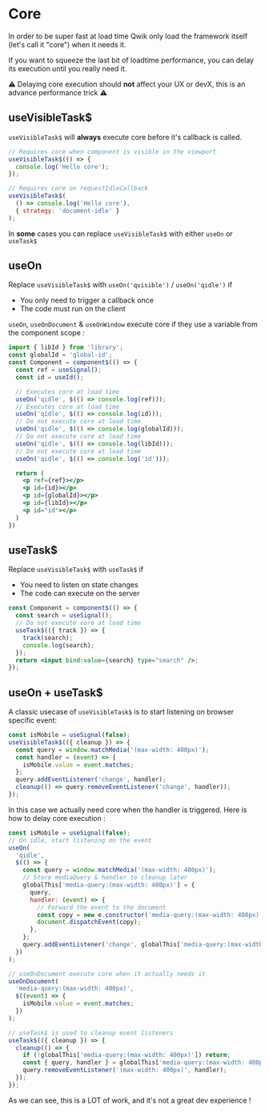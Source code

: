# Core

In order to be super fast at load time Qwik only load the framework itself (let's call it "core") when it needs it.

If you want to squeeze the last bit of loadtime performance, you can delay its execution until you really need it.

⚠️ Delaying core execution should **not** affect your UX or devX, this is an advance performance trick ⚠️

## useVisibleTask$

`useVisibleTask$` will **always** execute core before it's callback is called.

```jsx
// Requires core when component is visible in the viewport
useVisibleTask$(() => {
  console.log('Hello core');
});

// Requires core on requestIdleCallback
useVisibleTask$(
  () => console.log('Hello core'),
  { strategy: 'document-idle' }
);
```

In **some** cases you can replace `useVisibleTask$` with either `useOn` or `useTask$`

## useOn

Replace `useVisibleTask$` with `useOn('qvisible')` / `useOn('qidle')` if

- You only need to trigger a callback once
- The code must run on the client

`useOn`, `useOnDocument` & `useOnWindow` execute core if they use a variable from the component scope :

```jsx
import { libId } from 'library';
const globalId = 'global-id';
const Component = component$(() => {
  const ref = useSignal();
  const id = useId();

  // Executes core at load time
  useOn('qidle', $(() => console.log(ref)));
  // Executes core at load time
  useOn('qidle', $(() => console.log(id)));
  // Do not execute core at load time
  useOn('qidle', $(() => console.log(globalId)));
  // Do not execute core at load time
  useOn('qidle', $(() => console.log(libId)));
  // Do not execute core at load time
  useOn('qidle', $(() => console.log('id')));

  return (
    <p ref={ref}></p>
    <p id={id}></p>
    <p id={globalId}></p>
    <p id={libId}></p>
    <p id="id"></p>
  )
})
```

## useTask$

Replace `useVisibleTask$` with `useTask$` if

- You need to listen on state changes
- The code can execute on the server

```jsx
const Component = component$(() => {
  const search = useSignal();
  // Do not execute core at load time
  useTask$(({ track }) => {
    track(search);
    console.log(search);
  });
  return <input bind:value={search} type="search" />;
});
```

## useOn + useTask$

A classic usecase of `useVisibleTask$` is to start listening on browser specific event:

```jsx
const isMobile = useSignal(false);
useVisibleTask$(({ cleanup }) => {
  const query = window.matchMedia('(max-width: 400px)');
  const handler = (event) => {
    isMobile.value = event.matches;
  };
  query.addEventListener('change', handler);
  cleanup(() => query.removeEventListener('change', handler));
});
```

In this case we actually need core when the handler is triggered. Here is how to delay core execution :

```jsx
const isMobile = useSignal(false);
// On idle, start listening on the event
useOn(
  'qidle',
  $(() => {
    const query = window.matchMedia('(max-width: 400px)');
    // Store mediaQuery & handler to cleanup later
    globalThis['media-query:(max-width: 400px)'] = {
      query,
      handler: (event) => {
        // Forward the event to the document
        const copy = new e.constructor('media-query:(max-width: 400px)', event);
        document.dispatchEvent(copy);
      },
    };
    query.addEventListener('change', globalThis['media-query:(max-width: 400px)'].handler);
  })
);

// useOnDocument execute core when it actually needs it
useOnDocument(
  'media-query:(max-width: 400px)',
  $((event) => {
    isMobile.value = event.matches;
  })
);

// useTask$ is used to cleanup event listeners
useTask$(({ cleanup }) => {
  cleanup(() => {
    if (!globalThis['media-query:(max-width: 400px)']) return;
    const { query, handler } = globalThis['media-query:(max-width: 400px)'];
    query.removeEventListener('(max-width: 400px)', handler);
  });
});
```

As we can see, this is a LOT of work, and it's not a great dev experience !
